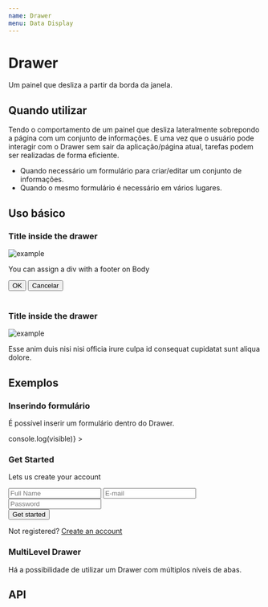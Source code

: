 ```yaml
---
name: Drawer
menu: Data Display
---
```




# Drawer

Um painel que desliza a partir da borda da janela.

## Quando utilizar

Tendo o comportamento de um painel que desliza lateralmente sobrepondo a página com um conjunto de informações. E uma vez que o usuário pode interagir com o Drawer sem sair da aplicação/página atual, tarefas podem ser realizadas de forma eficiente.

- Quando necessário um formulário para criar/editar um conjunto de informações.
- Quando o mesmo formulário é necessário em vários lugares.

## Uso básico

<Playground>
  <Drawer title={"Drawer Title"} placement={"right"} backdrop={false}>
    <div>
      <h3>Title inside the drawer</h3>
      <img
        alt="example"
        style={{ width: "100%", borderRadius: "4px" }}
        src="https://images.unsplash.com/photo-1523597020744-b68b1edd3e1c"
      />
      <p>You can assign a div with a footer on Body</p>
    </div>
    <div
      style={{
        display: "inline-flex",
        position: "absolute",
        margin: "0 20px"
      }}
    >
      <Button type="primary">OK</Button>
      <button
        type="button"
        style={{
          cursor: "pointer",
          marginLeft: "1em",
          background: "none",
          border: "none"
        }}
      >
        <span>Cancelar</span>
      </button>
    </div>
  </Drawer>
  <br />
  <Drawer title={"Drawer Title"} placement={"bottom"}>
    <div style={{ margin: "1em" }}>
      <h3>Title inside the drawer</h3>
      <img
        alt="example"
        style={{ width: "100%", borderRadius: "4px" }}
        src="https://images.unsplash.com/photo-1523597020744-b68b1edd3e1c"
      />
      <p>
        Esse anim duis nisi nisi officia irure culpa id consequat cupidatat sunt
        aliqua dolore.
      </p>
    </div>
  </Drawer>
</Playground>

## Exemplos

### Inserindo formulário

É possível inserir um formulário dentro do Drawer.

<Playground>
  <Drawer
    title={"Create your account"}
    placement={"right"}
    onVisibleChange={visible => console.log(visible)}
  >
    <div
      style={{
        margin: "1em",
        padding: "20px",
        border: "2px solid #eee",
        borderRadius: "6px"
      }}
    >
      <h3>Get Started</h3>
      <p>Lets us create your account</p>
      <div style={{ width: "100%" }}>
        <input
          type="text"
          placeholder="Full Name"
          style={{
            width: "100%",
            border: 0,
            borderBottom: "2px solid #eee",
            lineHeight: "30px"
          }}
        />
        <input
          type="text"
          placeholder="E-mail"
          style={{
            width: "100%",
            border: 0,
            borderBottom: "2px solid #eee",
            lineHeight: "30px"
          }}
        />
        <input
          type="text"
          placeholder="Password"
          style={{
            width: "100%",
            border: 0,
            borderBottom: "2px solid #eee",
            lineHeight: "30px"
          }}
        />
        <div>
          <Button type="primary" style={{ width: "100%", margin: "10px 0" }}>
            Get started
          </Button>
        </div>
        <div
          style={{
            display: "flex",
            justifyContent: "center",
            fontSize: "13px"
          }}
        >
          <p>
            Not registered? <a href="#">Create an account</a>
          </p>
        </div>
      </div>
    </div>
  </Drawer>
</Playground>

### MultiLevel Drawer

Há a possibilidade de utilizar um Drawer com múltiplos níveis de abas.

## API

<Props of={Drawer} />
